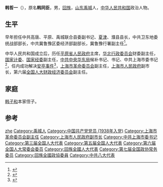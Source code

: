 '''韩哲一'''（{{bd|1914年|7月|2011年|7月7日}}），原名'''韩同臣'''，男，[[回族|回族]]，[[山东|山东]][[禹城|禹城]]人，[[中华人民共和国|中华人民共和国]]政治人物。

== 生平 ==
早年担任中共高唐、平原、禹城联合县委副书记、[[夏津|夏津]]、濮县县长，中共卫东地委统战部部长，中共冀鲁豫区委经济部副部长，冀鲁豫行署副主任<ref name="孫邦于海鹰1993">{{cite book|author1=孫邦|author2=于海鹰|author3=李少伯|coauthors=孙继英|title=抗日救亡|url=http://books.google.com/books?id=ZM2FAAAAIAAJ|year=1993|publisher=吉林人民出版社|page=531}}</ref>。

中华人民共和国成立后，历任[[平原省人民政府|平原省人民政府]]主席，[[华北行政委员会|华北行政委员会]]财委副主任，[[国家计委|国家计委]]、[[国家经委|国家经委]]副主任，[[中共中央华东局|中共中央华东局]]候补书记、书记、中共上海市委书记<ref>{{cite book|author1=孟庆春|author2=陈重伊|title=共和国省长 新中国29个省、自治区和直辖市首任省长、主席和市长纪实|url=http://books.google.com/books?id=jZXmAAAAMAAJ|year=2008|publisher=华文出版社|isbn=978-7-5075-2292-1}}</ref>，任内成功解决[[安亭事件|安亭事件]]<ref name="叶永烈2007">{{cite book|author=叶永烈|title=出没風波里|url=http://books.google.com/books?id=XFxLAQAAIAAJ|year=2007|publisher=北京十月文艺出版社|isbn=978-7-5302-0884-7|pages=272–276}}</ref>，[[上海市革命委员会|上海市革命委员会]]副主任，[[上海市人民政府|上海市人民政府]]副市长，第六届[[全国人大财政经济委员会|全国人大财政经济委员会]]副主任。

== 家庭 ==
[[韩子和|韩子和]]本家侄子。

== 参考 ==
{{reflist}}

{{Authority control}}
{{DEFAULTSORT:han zheyi}}
[[Category:韩姓|zhe]]
[[Category:禹城人|Category:禹城人]]
[[Category:中国共产党党员_(1938年入党)|Category:中国共产党党员 (1938年入党)]]
[[Category:上海市革命委员会副主任|Category:上海市革命委员会副主任]]
[[Category:上海市人民政府副市长|Category:上海市人民政府副市长]]
[[Category:中共上海市委书记|Category:中共上海市委书记]]
[[Category:第三届全国人大代表|Category:第三届全国人大代表]]
[[Category:第五届全国人大代表|Category:第五届全国人大代表]]
[[Category:第六届全国人大常委会委员|Category:第六届全国人大常委会委员]]
[[Category:回族全國人大代表|Category:回族全國人大代表]]
[[Category:第七届全国政协常务委员|Category:第七届全国政协常务委员]]
[[Category:回族全國政協委員|Category:回族全國政協委員]]
[[Category:中共八大代表|Category:中共八大代表]]


{{中国政治人物小作品}}